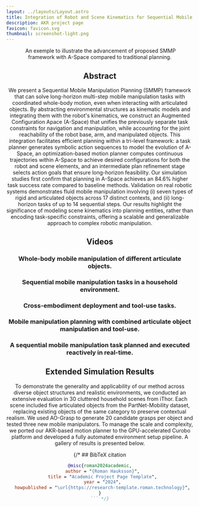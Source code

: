 ```yaml
---
layout: ../layouts/Layout.astro
title: Integration of Robot and Scene Kinematics for Sequential Mobile Manipulation Planning
description: AKR project page
favicon: favicon.svg
thumbnail: screenshot-light.png
---
```






<Header
  title={frontmatter.title}
  authors={[
    {
      name: "Ziyuan Jiao",
      url: "https://scholar.google.com/citations?user=YfWhJZoAAAAJ&hl=en",
      institution: "BIGAI",
    },
    {
      name: "Yida Niu",
      url: "https://github.com/fi6",
      institution: "BIGAI, Peking University",
    },
    {
      name: "Zeyu Zhang",
      url: "https://zeyuzhang.com",
      institution: "BIGAI",
    },
    {
      name: "Yangyang Wu",
      url: "https://github.com/OliverWu1996",
      institution: "Peking University",
    },
    {
      name: "Yao Su",
      url: "https://yaosu.info",
      institution: "BIGAI",
    },
    {
      name: "Yixin Zhu",
      url: "https://yzhu.io",
      institution: "Peking University",
    },
    {
      name: "Hangxin Liu",
      url: "https://liuhx111.github.io",
      institution: "BIGAI",
    },
    {
      name: "Song-Chun Zhu",
      url: "https://zhusongchun.net/",
      institution: "BIGAI, Peking University",
    },
  ]}
  conference="In Submission"
  notes={[
    {
      text: "If you have any question, please contact jiaoziyuan at bigai dot ai.",
    },
  ]}
  links={[
    {
      name: "Paper",
      url: "",
      icon: "ri:file-pdf-2-line",
    },
    {
      name: "Code (Coming Soon)",
      url: "",
      icon: "ri:github-line",
    },
    {
      name: "PDDL",
      url: "https://github.com/",
      icon: "ri:github-line"
    },
    {
      name: "arXiv",
      url: "",
      icon: "academicons:arxiv",
    },
  ]}
  />

<Figure>
  <Image slot="figure" source={overview} altText="An exemple to illustrate the advancement of proposed SMMP framework with A-Space compared to traditional planning." />
  <span slot="caption">An exemple to illustrate the advancement of proposed SMMP framework with A-Space compared to traditional planning.</span>
</Figure>

<HighlightedSection>

## Abstract

We present a Sequential Mobile Manipulation Planning (SMMP) framework that can solve long-horizon multi-step mobile manipulation tasks with coordinated whole-body motion, even when interacting with articulated objects. By abstracting environmental structures as kinematic models and integrating them with the robot's kinematics, we construct an Augmented Configuration Apace (A-Space) that unifies the previously separate task constraints for navigation and manipulation, while accounting for the joint reachability of the robot base, arm, and manipulated objects. This integration facilitates efficient planning within a tri-level framework: a task planner generates symbolic action sequences to model the evolution of A-Space, an optimization-based motion planner computes continuous trajectories within A-Space to achieve desired configurations for both the robot and scene elements, and an intermediate plan refinement stage selects action goals that ensure long-horizon feasibility. Our simulation studies first confirm that planning in A-Space achieves an 84.6\% higher task success rate compared to baseline methods. Validation on real robotic systems demonstrates fluid mobile manipulation involving (i) seven types of rigid and articulated objects across 17 distinct contexts, and (ii) long-horizon tasks of up to 14 sequential steps. Our results highlight the significance of modeling scene kinematics into planning entities, rather than encoding task-specific constraints, offering a scalable and generalizable approach to complex robotic manipulation.

</HighlightedSection>


## Videos
### Whole-body mobile manipulation of different articulate objects.
<div style="width: 50%;">
  <Figure>
      <YouTubeVideo slot="figure" videoId="ol5vkf9jb8M" />
  </Figure>
</div>

### Sequential mobile manipulation tasks in a household environment.
<div style="width: 50%;">
  <Figure>
      <YouTubeVideo slot="figure" videoId="wrC0FHQCAUY" />
  </Figure>
</div>

### Cross-embodiment deployment and tool-use tasks.
<div style="width: 50%;">
  <Figure>
      <YouTubeVideo slot="figure" videoId="Oh4533eYdJE" />
  </Figure>
</div>

### Mobile manipulation planning with combined articulate object manipulation and tool-use.
<div style="width: 50%;">
  <Figure>
      <YouTubeVideo slot="figure" videoId="pUeKHHS2d3k" />
  </Figure>
</div>

### A sequential mobile manipulation task planned and executed reactively in real-time.
<div style="width: 50%;">
  <Figure>
      <YouTubeVideo slot="figure" videoId="lU2401F4JMo"/>      
  </Figure>
</div>

## Extended Simulation Results

To demonstrate the generality and applicability of our method across diverse object structures and realistic environments, we conducted an extensive evaluation in 30 cluttered household scenes from iThor. Each scene included five articulated objects from the PartNet-Mobility dataset, replacing existing objects of the same category to preserve contextual realism. We used AO-Grasp to generate 20 candidate grasps per object and tested three new mobile manipulators. To manage the scale and complexity, we ported our AKR-based motion planner to the GPU-accelerated Curobo platform and developed a fully automated environment setup pipeline. A gallery of results is presented below.


{/* ## BibTeX citation

```bibtex
@misc{roman2024academic,
  author = "{Roman Hauksson}",
  title = "Academic Project Page Template",
  year = "2024",
  howpublished = "\url{https://research-template.roman.technology}",
}
``` */}